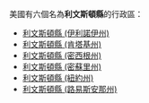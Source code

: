 美國有六個名為'''利文斯頓縣'''的行政區：
* [[利文斯頓縣_(伊利諾伊州)|利文斯頓縣 (伊利諾伊州)]]
* [[利文斯頓縣_(肯塔基州)|利文斯頓縣 (肯塔基州)]]
* [[利文斯頓縣_(密西根州)|利文斯頓縣 (密西根州)]]
* [[利文斯頓縣_(密蘇里州)|利文斯頓縣 (密蘇里州)]]
* [[利文斯頓縣_(紐約州)|利文斯頓縣 (紐約州)]]
* [[利文斯頓縣_(路易斯安那州)|利文斯頓縣 (路易斯安那州)]]
{{disambig|L利文斯頓縣|Cat=五字县名消歧义}}